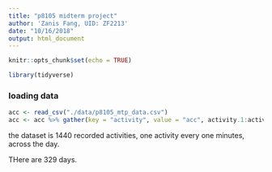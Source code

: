 ```yaml
---
title: "p8105 midterm project"
author: 'Zanis Fang, UID: ZF2213'
date: "10/16/2018"
output: html_document
---
```


```r
knitr::opts_chunk$set(echo = TRUE)

library(tidyverse)
```

### loading data

```r
acc <- read_csv("./data/p8105_mtp_data.csv")
acc <- acc %>% gather(key = "activity", value = "acc", activity.1:activity.1440)
```

the dataset is 1440 recorded activities, one activity every one minutes, across the day.

THere are 329 days.

```r

```


